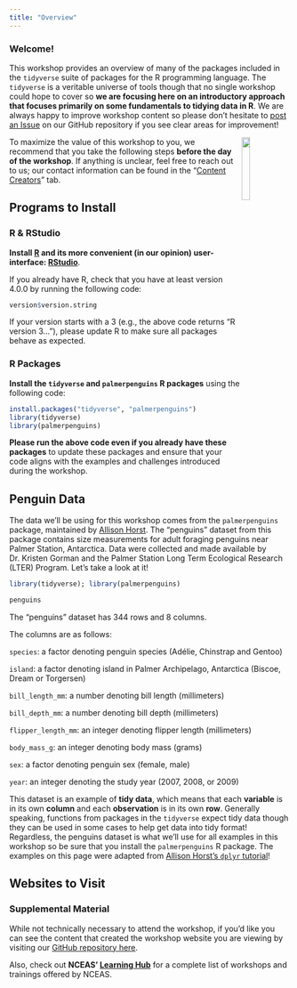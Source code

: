 ```yaml
---
title: "Overview"
---
```


### Welcome!

This workshop provides an overview of many of the packages included in the `tidyverse` suite of packages for the R programming language. The `tidyverse` is a veritable universe of tools though that no single workshop could hope to cover so **we are focusing here on an introductory approach that focuses primarily on some fundamentals to tidying data in R**. We are always happy to improve workshop content so please don't hesitate to [post an Issue](https://github.com/NCEAS/scicomp-workshop-tidyverse/issues) on our GitHub repository if you see clear areas for improvement!

<img src = "images/hex_tidyverse.png" align = "right" width = "17%" />

To maximize the value of this workshop to you, we recommend that you take the following steps **before the day of the workshop**. If anything is unclear, feel free to reach out to us; our contact information can be found in the "[Content Creators](about.qmd)" tab.

## Programs to Install

### R & RStudio

**Install [R](https://www.r-project.org/) and its more convenient (in our opinion) user-interface: [RStudio](https://www.rstudio.com/products/rstudio/download/)**.

If you already have R, check that you have at least version 4.0.0 by running the following code:

```r
version$version.string
```

If your version starts with a 3 (e.g., the above code returns "R version 3..."), please update R to make sure all packages behave as expected.

### R Packages

**Install the `tidyverse` and `palmerpenguins` R packages** using the following code:

```r
install.packages("tidyverse", "palmerpenguins")
library(tidyverse)
library(palmerpenguins)
```

**Please run the above code even if you already have these packages** to update these packages and ensure that your code aligns with the examples and challenges introduced during the workshop.


## Penguin Data

The data we'll be using for this workshop comes from the `palmerpenguins` package, maintained by [Allison Horst](ahorst@ucsb.edu). The "penguins" dataset from this package contains size measurements for adult foraging penguins near Palmer Station, Antarctica. Data were collected and made available by Dr. Kristen Gorman and the Palmer Station Long Term Ecological Research (LTER) Program. Let's take a look at it!

```r
library(tidyverse); library(palmerpenguins)
```

```r
penguins
```

The "penguins" dataset has 344 rows and 8 columns.

The columns are as follows:

`species`: a factor denoting penguin species (Adélie, Chinstrap and Gentoo)

`island`: a factor denoting island in Palmer Archipelago, Antarctica (Biscoe, Dream or Torgersen)

`bill_length_mm`: a number denoting bill length (millimeters)

`bill_depth_mm`: a number denoting bill depth (millimeters)

`flipper_length_mm`: an integer denoting flipper length (millimeters)

`body_mass_g`: an integer denoting body mass (grams)

`sex`: a factor denoting penguin sex (female, male)

`year`: an integer denoting the study year (2007, 2008, or 2009)

This dataset is an example of **tidy data**, which means that each **variable** is in its own **column** and each **observation** is in its own **row**. Generally speaking, functions from packages in the `tidyverse` expect tidy data though they can be used in some cases to help get data into tidy format! Regardless, the penguins dataset is what we'll use for all examples in this workshop so be sure that you install the `palmerpenguins` R package. The examples on this page were adapted from [Allison Horst's `dplyr` tutorial](https://allisonhorst.shinyapps.io/dplyr-learnr/#section-welcome)!

## Websites to Visit

### Supplemental Material

While not technically necessary to attend the workshop, if you'd like you can see the content that created the workshop website you are viewing by visiting our [GitHub repository here](https://github.com/NCEAS/scicomp-workshop-tidyverse).

Also, check out **NCEAS' [Learning Hub](https://www.nceas.ucsb.edu/learning-hub)** for a complete list of workshops and trainings offered by NCEAS.
